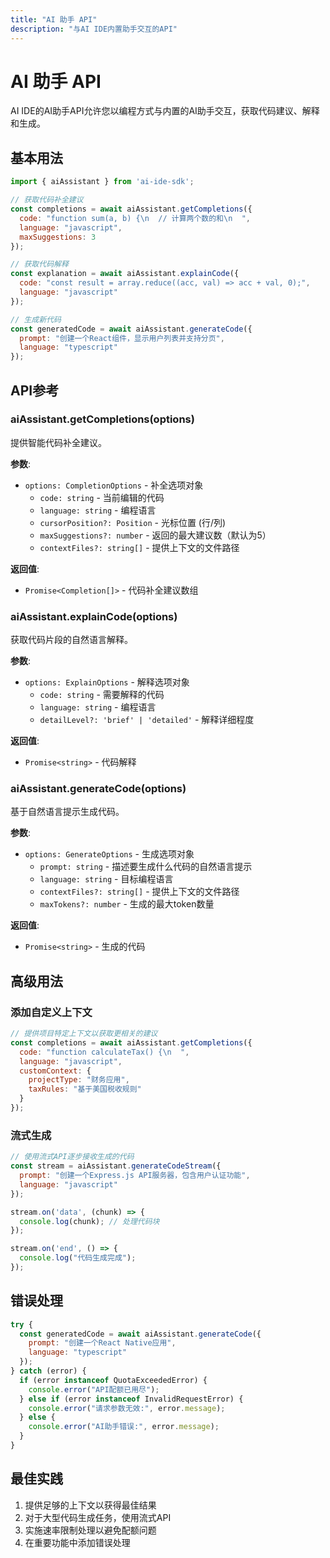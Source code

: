 ```yaml
---
title: "AI 助手 API"
description: "与AI IDE内置助手交互的API"
---
```


# AI 助手 API

AI IDE的AI助手API允许您以编程方式与内置的AI助手交互，获取代码建议、解释和生成。

## 基本用法

```javascript
import { aiAssistant } from 'ai-ide-sdk';

// 获取代码补全建议
const completions = await aiAssistant.getCompletions({
  code: "function sum(a, b) {\n  // 计算两个数的和\n  ",
  language: "javascript",
  maxSuggestions: 3
});

// 获取代码解释
const explanation = await aiAssistant.explainCode({
  code: "const result = array.reduce((acc, val) => acc + val, 0);",
  language: "javascript"
});

// 生成新代码
const generatedCode = await aiAssistant.generateCode({
  prompt: "创建一个React组件，显示用户列表并支持分页",
  language: "typescript"
});
```

## API参考

### aiAssistant.getCompletions(options)

提供智能代码补全建议。

**参数**:
- `options: CompletionOptions` - 补全选项对象
  - `code: string` - 当前编辑的代码
  - `language: string` - 编程语言
  - `cursorPosition?: Position` - 光标位置 (行/列)
  - `maxSuggestions?: number` - 返回的最大建议数（默认为5）
  - `contextFiles?: string[]` - 提供上下文的文件路径

**返回值**:
- `Promise<Completion[]>` - 代码补全建议数组

### aiAssistant.explainCode(options)

获取代码片段的自然语言解释。

**参数**:
- `options: ExplainOptions` - 解释选项对象
  - `code: string` - 需要解释的代码
  - `language: string` - 编程语言
  - `detailLevel?: 'brief' | 'detailed'` - 解释详细程度

**返回值**:
- `Promise<string>` - 代码解释

### aiAssistant.generateCode(options)

基于自然语言提示生成代码。

**参数**:
- `options: GenerateOptions` - 生成选项对象
  - `prompt: string` - 描述要生成什么代码的自然语言提示
  - `language: string` - 目标编程语言
  - `contextFiles?: string[]` - 提供上下文的文件路径
  - `maxTokens?: number` - 生成的最大token数量

**返回值**:
- `Promise<string>` - 生成的代码

## 高级用法

### 添加自定义上下文

```javascript
// 提供项目特定上下文以获取更相关的建议
const completions = await aiAssistant.getCompletions({
  code: "function calculateTax() {\n  ",
  language: "javascript",
  customContext: {
    projectType: "财务应用",
    taxRules: "基于美国税收规则"
  }
});
```

### 流式生成

```javascript
// 使用流式API逐步接收生成的代码
const stream = aiAssistant.generateCodeStream({
  prompt: "创建一个Express.js API服务器，包含用户认证功能",
  language: "javascript"
});

stream.on('data', (chunk) => {
  console.log(chunk); // 处理代码块
});

stream.on('end', () => {
  console.log("代码生成完成");
});
```

## 错误处理

```javascript
try {
  const generatedCode = await aiAssistant.generateCode({
    prompt: "创建一个React Native应用",
    language: "typescript"
  });
} catch (error) {
  if (error instanceof QuotaExceededError) {
    console.error("API配额已用尽");
  } else if (error instanceof InvalidRequestError) {
    console.error("请求参数无效:", error.message);
  } else {
    console.error("AI助手错误:", error.message);
  }
}
```

## 最佳实践

1. 提供足够的上下文以获得最佳结果
2. 对于大型代码生成任务，使用流式API
3. 实施速率限制处理以避免配额问题
4. 在重要功能中添加错误处理 
 